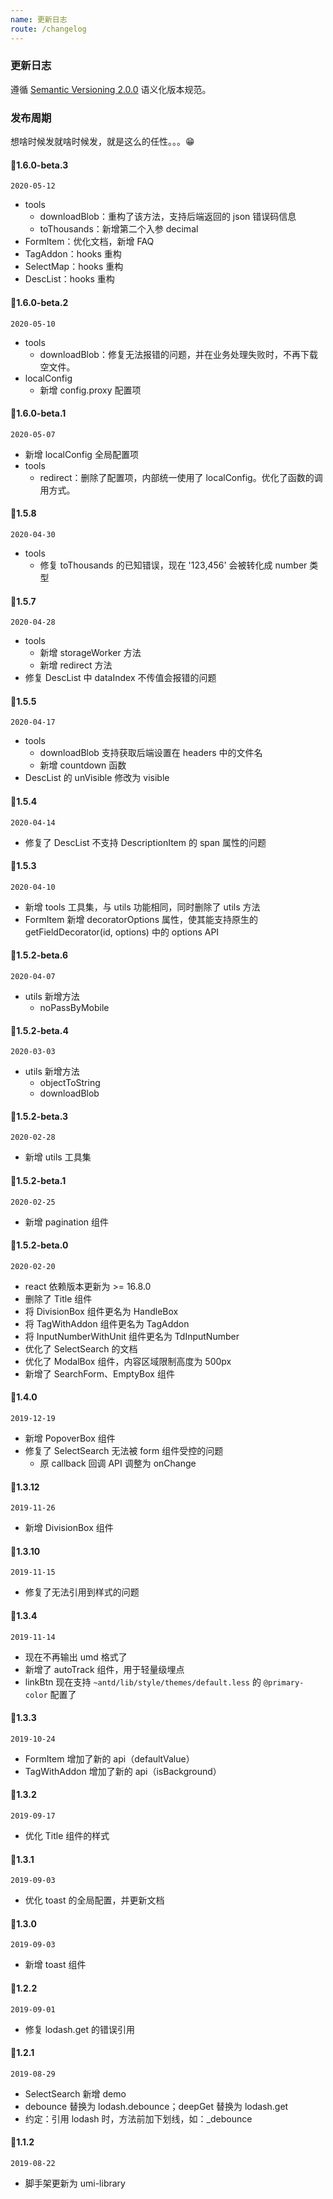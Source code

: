 ```yaml
---
name: 更新日志
route: /changelog
---
```


### 更新日志

遵循 [Semantic Versioning 2.0.0](https://semver.org/lang/zh-CN/) 语义化版本规范。

### 发布周期

想啥时候发就啥时候发，就是这么的任性。。。😁

#### 🚀1.6.0-beta.3

`2020-05-12`

- tools
  - downloadBlob：重构了该方法，支持后端返回的 json 错误码信息
  - toThousands：新增第二个入参 decimal
- FormItem：优化文档，新增 FAQ
- TagAddon：hooks 重构
- SelectMap：hooks 重构
- DescList：hooks 重构

#### 🚀1.6.0-beta.2

`2020-05-10`

- tools
  - downloadBlob：修复无法报错的问题，并在业务处理失败时，不再下载空文件。
- localConfig
  - 新增 config.proxy 配置项

#### 🚀1.6.0-beta.1

`2020-05-07`

- 新增 localConfig 全局配置项
- tools
  - redirect：删除了配置项，内部统一使用了 localConfig。优化了函数的调用方式。

#### 🚀1.5.8

`2020-04-30`

- tools
  - 修复 toThousands 的已知错误，现在 '123,456' 会被转化成 number 类型

#### 🚀1.5.7

`2020-04-28`

- tools
  - 新增 storageWorker 方法
  - 新增 redirect 方法
- 修复 DescList 中 dataIndex 不传值会报错的问题

#### 🚀1.5.5

`2020-04-17`

- tools
  - downloadBlob 支持获取后端设置在 headers 中的文件名
  - 新增 countdown 函数
- DescList 的 unVisible 修改为 visible

#### 🚀1.5.4

`2020-04-14`

- 修复了 DescList 不支持 DescriptionItem 的 span 属性的问题

#### 🚀1.5.3

`2020-04-10`

- 新增 tools 工具集，与 utils 功能相同，同时删除了 utils 方法
- FormItem 新增 decoratorOptions 属性，使其能支持原生的 getFieldDecorator(id, options) 中的 options API

#### 🚀1.5.2-beta.6

`2020-04-07`

- utils 新增方法
  - noPassByMobile

#### 🚀1.5.2-beta.4

`2020-03-03`

- utils 新增方法
  - objectToString
  - downloadBlob

#### 🚀1.5.2-beta.3

`2020-02-28`

- 新增 utils 工具集

#### 🚀1.5.2-beta.1

`2020-02-25`

- 新增 pagination 组件

#### 🚀1.5.2-beta.0

`2020-02-20`

- react 依赖版本更新为 >= 16.8.0
- 删除了 Title 组件
- 将 DivisionBox 组件更名为 HandleBox
- 将 TagWithAddon 组件更名为 TagAddon
- 将 InputNumberWithUnit 组件更名为 TdInputNumber
- 优化了 SelectSearch 的文档
- 优化了 ModalBox 组件，内容区域限制高度为 500px
- 新增了 SearchForm、EmptyBox 组件

#### 🚀1.4.0

`2019-12-19`

- 新增 PopoverBox 组件
- 修复了 SelectSearch 无法被 form 组件受控的问题
  - 原 callback 回调 API 调整为 onChange

#### 🚀1.3.12

`2019-11-26`

- 新增 DivisionBox 组件

#### 🚀1.3.10

`2019-11-15`

- 修复了无法引用到样式的问题

#### 🚀1.3.4

`2019-11-14`

- 现在不再输出 umd 格式了
- 新增了 autoTrack 组件，用于轻量级埋点
- linkBtn 现在支持 `~antd/lib/style/themes/default.less` 的 `@primary-color` 配置了

#### 🚀1.3.3

`2019-10-24`

- FormItem 增加了新的 api（defaultValue）
- TagWithAddon 增加了新的 api（isBackground）

#### 🚀1.3.2

`2019-09-17`

- 优化 Title 组件的样式

#### 🚀1.3.1

`2019-09-03`

- 优化 toast 的全局配置，并更新文档

#### 🚀1.3.0

`2019-09-03`

- 新增 toast 组件

#### 🚀1.2.2

`2019-09-01`

- 修复 lodash.get 的错误引用

#### 🚀1.2.1

`2019-08-29`

- SelectSearch 新增 demo
- debounce 替换为 lodash.debounce；deepGet 替换为 lodash.get
- 约定：引用 lodash 时，方法前加下划线，如：_debounce

#### 🚀1.1.2

`2019-08-22`

- 脚手架更新为 umi-library